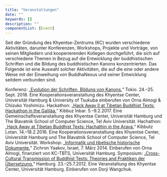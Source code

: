 ```yaml
---
title: "Veranstaltungen"
date: ""
keywords: []
description: ""
componentList: [Event]
---
```


Seit der Gründung des Khyentse-Zentrums (KC) wurden verschiedene Aktivitäten, darunter Konferenzen, Workshops, Projekte und Vorträge, von seinen Mitgliedern und kooperierenden Kollegen durchgeführt, die sich auf verschiedene Themen in Bezug auf die Entwicklung der buddhistischen Schriften und die Bildung des buddhistischen Kanons konzentrierten. Das Folgende ist eine Auswahl solcher Aktivitäten, die auf die eine oder andere Weise mit der Einweihung von BuddhaNexus und seiner Entwicklung seitdem verbunden sind.

<Event year="2018">
  Konferenz: „<a href="
  https://www.kc-tbts.uni-hamburg.de/en/events/2018-09-24-conference-evolution-of-scriptures.html" target="_blank" rel="noopener">Evolution der Schriften, Bildung von Kanons.</a>“
  Tokio. 24.–25. Sept. 2018. Eine Kooperationsveranstaltung des Khyentse Center,
  Universität Hamburg & University of Tsukuba einberufen von Orna Almogi &
  Chizuko Yoshimizu.
</Event>

<Event year="2017">
  Hackathon: „<a href="
  https://www.kc-tbts.uni-hamburg.de/en/events/2017-02-05-hack-away-ii-at-tibetan-buddhist-texts.html" target="_blank" rel="noopener">Hack Away II at Tibetan Buddhist Texts: Hackathon in the
  Galiläa.</a>“
  Kibbuz Inbar. 5.–9.2.2017. Eine Gemeinschaftsveranstaltung des Khyentse
  Center, Universität Hamburg und The Blavatnik School of Computer Science, Tel
  Aviv Universität.
</Event>

<Event year="2016">
  Hachathon: „<a href="
  https://www.kc-tbts.uni-hamburg.de/en/events/2016-02-14-hack-away-at-tibetan-buddhist-texts.html" target="_blank" rel="noopener">Hack Away at Tibetan Buddhist Texts: Hachathin in the Arava.</a>“
  Kibbutz Lotan. 14.–18.2.2016. Eine Kooperationsveranstaltung des Khyentse
  Center, Universität Hamburg und The Blavatnik School of Computer Science, Tel
  Aviv Universität.
</Event>

<Event year="2014">
  Workshop: „<a href="
  https://www.kc-tbts.uni-hamburg.de/en/events/2014-03-05-workshop-computerized-tools.html" target="_blank" rel="noopener">Informatik und tibetische historische Dokumente.</a>“
  Zichron Yaakov, Israel, 7. März 2014. Einberufen von Orna Almogi, finanziert
  von KC-TBTS, Universität Hamburg.
</Event>

<Event year="2012">
  Symposium: „<a href="
  https://www.kc-tbts.uni-hamburg.de/en/events/2012-07-23-symposium-cross-cultural-transmission-buddhist-texts.html" target="_blank" rel="noopener">Cross-Cultural Transmission of Buddhist Texts: Theories and
  Praktiken der Übersetzung.</a>“
  Hamburg. 23.–25.7.2012. Eine Veranstaltung des Khyentse Center, Universität
  Hamburg. Einberufen von Dorji Wangchuk.
</Event>
